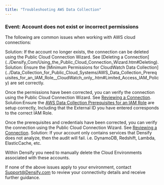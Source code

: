 ```yaml
---
title: "Troubleshooting AWS Data Collection"
---
```


### Event: Account does not exist or incorrect permissions

The following are common issues when working with AWS cloud connections:

<Accordion title="Cause: AWS Account no longer exists">
Solution: If the account no longer exists, the connection can be deleted using the Public Cloud Connection Wizard. See [Deleting a Connection](../Densify_Com/Using_the_Public_Cloud_Connection_Wizard.htm#Deleting).
</Accordion>
<Accordion title="Cause: Account exists, but has incorrect permissions">
Solution: Ensure the [Minimum Permissions for CloudWatch Data Collection](../Data_Collection_for_Public_Cloud_Systems/AWS_Data_Collection_Prerequisites_for_an_IAM_Role__CloudWatch_only_.htm#Limited_Access_IAM_Policy) are set correctly.

Once the permissions have been corrected, you can verify the connection using the Public Cloud Connection Wizard. See [Reviewing a Connection](../Densify_Com/Using_the_Public_Cloud_Connection_Wizard.htm#Review_Conn).
</Accordion>
<Accordion title="Cause: Account exists, but is configured incorrectly">
Solution:Ensure the [AWS Data Collection Prerequisites for an IAM Role](../Data_Collection_for_Public_Cloud_Systems/AWS_Data_Collection_Prerequisites_for_an_IAM_Role__CloudWatch_only_.htm) are setup correctly, Including that the External ID you have entered corresponds to the correct IAM Role.

Once the prerequisites and credentials have been corrected, you can verify the connection using the Public Cloud Connection Wizard. See [Reviewing a Connection](../Densify_Com/Using_the_Public_Cloud_Connection_Wizard.htm#Review_Conn).
</Accordion>
<Accordion title="Cause: Systems within the AWS account are not supported">
Solution: If your account only contains services that Densify does not analyze, then the audit will fail. i.e. DynamoDB, Redshift, Lambda, ElasticCache, etc.

Within Densify you need to manually delete the Cloud Environments associated with these accounts.
</Accordion>

If none of the above issues apply to your environment, contact Support@Densify.com to review your connectivity details and receive further guidance.

